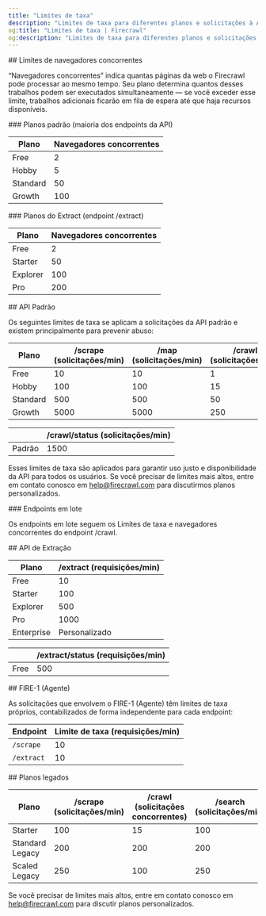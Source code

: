 ```yaml
---
title: "Limites de taxa"
description: "Limites de taxa para diferentes planos e solicitações à API"
og:title: "Limites de taxa | Firecrawl"
og:description: "Limites de taxa para diferentes planos e solicitações à API"
---
```


<div id="concurrent-browser-limits">
  ## Limites de navegadores concorrentes
</div>

“Navegadores concorrentes” indica quantas páginas da web o Firecrawl pode processar ao mesmo tempo.
Seu plano determina quantos desses trabalhos podem ser executados simultaneamente — se você exceder esse limite,
trabalhos adicionais ficarão em fila de espera até que haja recursos disponíveis.

<div id="standard-plans-most-api-endpoints">
  ### Planos padrão (maioria dos endpoints da API)
</div>

| Plano      | Navegadores concorrentes |
|------------|---------------------------|
| Free       | 2                         |
| Hobby      | 5                         |
| Standard   | 50                        |
| Growth     | 100                       |

<div id="extract-plans-extract-api">
  ### Planos do Extract (endpoint /extract)
</div>

| Plano      | Navegadores concorrentes |
|------------|---------------------------|
| Free       | 2                         |
| Starter    | 50                        |
| Explorer   | 100                       |
| Pro        | 200                       |

<div id="standard-api">
  ## API Padrão
</div>

Os seguintes limites de taxa se aplicam a solicitações da API padrão e existem principalmente para prevenir abuso:

| Plano      | /scrape (solicitações/min) | /map (solicitações/min) | /crawl (solicitações/min) | /search (solicitações/min) |
|------------|-----------------------------|--------------------------|----------------------------|-----------------------------|
| Free       | 10                          | 10                       | 1                          | 5                           |
| Hobby      | 100                         | 100                      | 15                         | 50                          |
| Standard   | 500                         | 500                      | 50                         | 250                         |
| Growth     | 5000                        | 5000                     | 250                        | 2500                        |

|            | /crawl/status (solicitações/min) |
|------------|----------------------------------|
| Padrão     | 1500                             |

Esses limites de taxa são aplicados para garantir uso justo e disponibilidade da API para todos os usuários. Se você precisar de limites mais altos, entre em contato conosco em [help@firecrawl.com](mailto:help@firecrawl.com) para discutirmos planos personalizados.

<div id="batch-endpoints">
  ### Endpoints em lote
</div>

Os endpoints em lote seguem os Limites de taxa e navegadores concorrentes do endpoint /crawl.

<div id="extract-api">
  ## API de Extração
</div>

| Plano      | /extract (requisições/min) |
|-----------|-----------------------------|
| Free      | 10                          |
| Starter   | 100                         |
| Explorer  | 500                         |
| Pro       | 1000                        |
| Enterprise | Personalizado              |

|        | /extract/status (requisições/min) |
|--------|-----------------------------------|
| Free   | 500                               |

<div id="fire-1-agent">
  ## FIRE-1 (Agente)
</div>

As solicitações que envolvem o FIRE-1 (Agente) têm limites de taxa próprios, contabilizados de forma independente para cada endpoint:

| Endpoint   | Limite de taxa (requisições/min) |
|------------|----------------------------------|
| `/scrape`  | 10                               |
| `/extract` | 10                               |

<div id="legacy-plans">
  ## Planos legados
</div>

| Plano            | /scrape (solicitações/min) | /crawl (solicitações concorrentes) | /search (solicitações/min) |
|------------------|-----------------------------|------------------------------------|----------------------------|
| Starter          | 100                         | 15                                 | 100                        |
| Standard Legacy  | 200                         | 200                                | 200                        |
| Scaled Legacy    | 250                         | 100                                | 250                        |

Se você precisar de limites mais altos, entre em contato conosco em [help@firecrawl.com](mailto:help@firecrawl.com) para discutir planos personalizados.